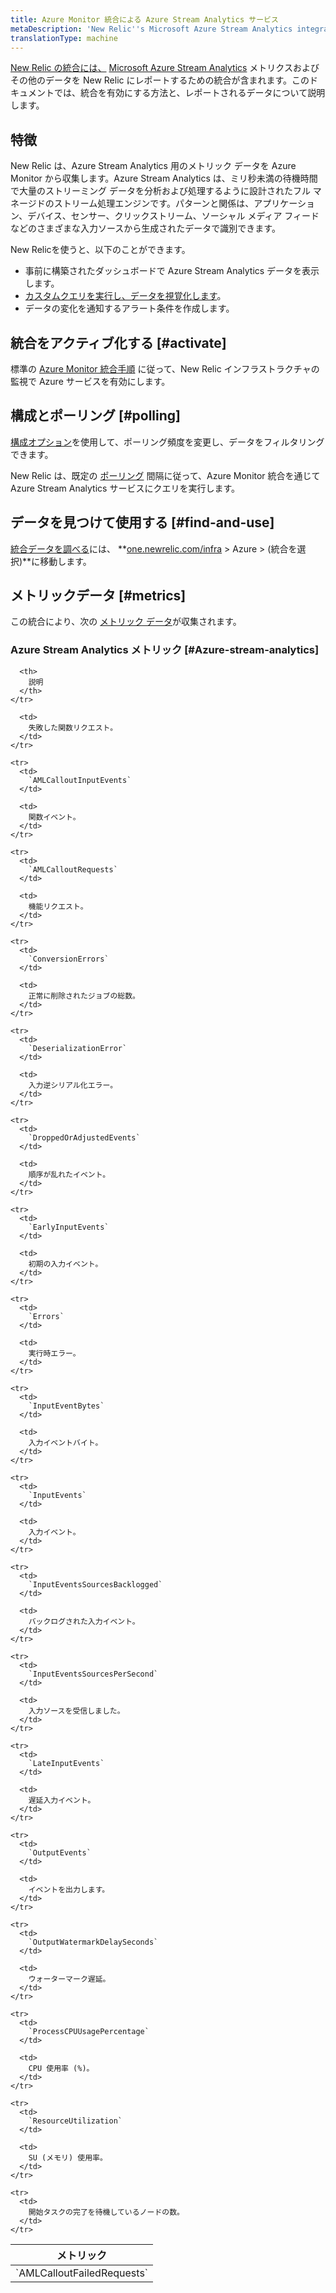 ```yaml
---
title: Azure Monitor 統合による Azure Stream Analytics サービス
metaDescription: 'New Relic''s Microsoft Azure Stream Analytics integration: what data it reports and how to enable it.'
translationType: machine
---
```


[New Relic の統合には、](/docs/infrastructure/integrations-getting-started/getting-started/introduction-infrastructure-integrations) [Microsoft Azure Stream Analytics](https://azure.microsoft.com/en-us/products/stream-Analytics) メトリクスおよびその他のデータを New Relic にレポートするための統合が含まれます。このドキュメントでは、統合を有効にする方法と、レポートされるデータについて説明します。

## 特徴

New Relic は、Azure Stream Analytics 用のメトリック データを Azure Monitor から収集します。Azure Stream Analytics は、ミリ秒未満の待機時間で大量のストリーミング データを分析および処理するように設計されたフル マネージドのストリーム処理エンジンです。パターンと関係は、アプリケーション、デバイス、センサー、クリックストリーム、ソーシャル メディア フィードなどのさまざまな入力ソースから生成されたデータで識別できます。

New Relicを使うと、以下のことができます。

* 事前に構築されたダッシュボードで Azure Stream Analytics データを表示します。
* [カスタムクエリを実行し、データを視覚化します](/docs/infrastructure/integrations-getting-started/getting-started/use-integration-data-new-relic-insights)。
* データの変化を通知するアラート条件を作成します。

## 統合をアクティブ化する [#activate]

標準の [Azure Monitor 統合手順](/docs/infrastructure/microsoft-azure-integrations/azure-integrations-list/azure-monitor) に従って、New Relic インフラストラクチャの監視で Azure サービスを有効にします。

## 構成とポーリング [#polling]

[構成オプション](/docs/infrastructure/microsoft-azure-integrations/azure-integrations-list/azure-monitor/#settings)を使用して、ポーリング頻度を変更し、データをフィルタリングできます。

New Relic は、既定の [ポーリング](/docs/infrastructure/microsoft-azure-integrations/azure-integrations-list/azure-monitor/#settings) 間隔に従って、Azure Monitor 統合を通じて Azure Stream Analytics サービスにクエリを実行します。

## データを見つけて使用する [#find-and-use]

[統合データを調べる](/docs/infrastructure/integrations/find-use-infrastructure-integration-data)には、 **[one.newrelic.com/infra](https://one.newrelic.com/infra) > Azure > (統合を選択)**に移動します。

## メトリックデータ [#metrics]

この統合により、次の [メトリック データ](/docs/infrastructure/integrations-getting-started/getting-started/understand-integration-data-data-types#metric)が収集されます。

### Azure Stream Analytics メトリック [#Azure-stream-analytics]

<table>
  <thead>
    <tr>
      <th style={{ width: "300px" }}>
        メトリック
      </th>

      <th>
        説明
      </th>
    </tr>
  </thead>

  <tbody>
    <tr>
      <td>
        `AMLCalloutFailedRequests`
      </td>

      <td>
        失敗した関数リクエスト。
      </td>
    </tr>

    <tr>
      <td>
        `AMLCalloutInputEvents`
      </td>

      <td>
        関数イベント。
      </td>
    </tr>

    <tr>
      <td>
        `AMLCalloutRequests`
      </td>

      <td>
        機能リクエスト。
      </td>
    </tr>

    <tr>
      <td>
        `ConversionErrors`
      </td>

      <td>
        正常に削除されたジョブの総数。
      </td>
    </tr>

    <tr>
      <td>
        `DeserializationError`
      </td>

      <td>
        入力逆シリアル化エラー。
      </td>
    </tr>

    <tr>
      <td>
        `DroppedOrAdjustedEvents`
      </td>

      <td>
        順序が乱れたイベント。
      </td>
    </tr>

    <tr>
      <td>
        `EarlyInputEvents`
      </td>

      <td>
        初期の入力イベント。
      </td>
    </tr>

    <tr>
      <td>
        `Errors`
      </td>

      <td>
        実行時エラー。
      </td>
    </tr>

    <tr>
      <td>
        `InputEventBytes`
      </td>

      <td>
        入力イベントバイト。
      </td>
    </tr>

    <tr>
      <td>
        `InputEvents`
      </td>

      <td>
        入力イベント。
      </td>
    </tr>

    <tr>
      <td>
        `InputEventsSourcesBacklogged`
      </td>

      <td>
        バックログされた入力イベント。
      </td>
    </tr>

    <tr>
      <td>
        `InputEventsSourcesPerSecond`
      </td>

      <td>
        入力ソースを受信しました。
      </td>
    </tr>

    <tr>
      <td>
        `LateInputEvents`
      </td>

      <td>
        遅延入力イベント。
      </td>
    </tr>

    <tr>
      <td>
        `OutputEvents`
      </td>

      <td>
        イベントを出力します。
      </td>
    </tr>

    <tr>
      <td>
        `OutputWatermarkDelaySeconds`
      </td>

      <td>
        ウォーターマーク遅延。
      </td>
    </tr>

    <tr>
      <td>
        `ProcessCPUUsagePercentage`
      </td>

      <td>
        CPU 使用率 (%)。
      </td>
    </tr>

    <tr>
      <td>
        `ResourceUtilization`
      </td>

      <td>
        SU (メモリ) 使用率。
      </td>
    </tr>

    <tr>
      <td>
        開始タスクの完了を待機しているノードの数。
      </td>
    </tr>
  </tbody>
</table>